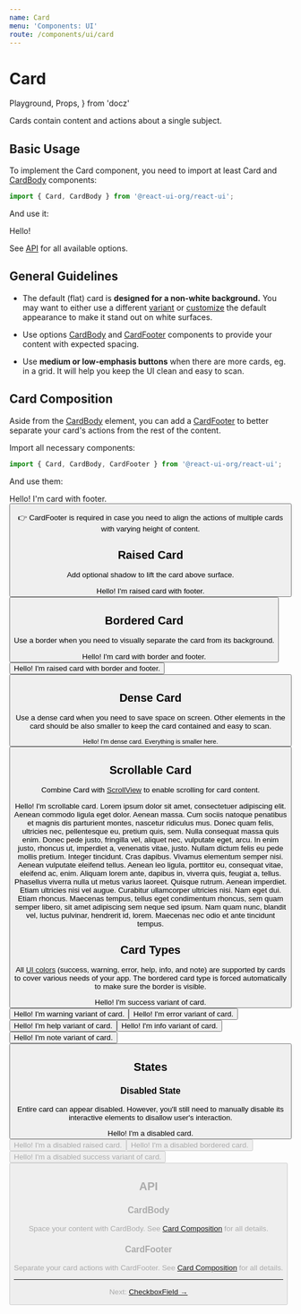 ```yaml
---
name: Card
menu: 'Components: UI'
route: /components/ui/card
---
```


# Card

  Playground,
  Props,
} from 'docz'

Cards contain content and actions about a single subject.

## Basic Usage

To implement the Card component, you need to import at least Card and
[CardBody](#cardbody) components:

```js
import { Card, CardBody } from '@react-ui-org/react-ui';
```

And use it:

<Playground>
  <Card>
    <CardBody>
      Hello!
    </CardBody>
  </Card>
</Playground>

See [API](#api) for all available options.

## General Guidelines

- The default (flat) card is **designed for a non-white background.** You may
  want to either use a different [variant](#variants) or
  [customize](/customize/theming) the default appearance to make it stand
  out on white surfaces.

- Use options [CardBody](#cardbody) and [CardFooter](#cardfooter) components to
  provide your content with expected spacing.

- Use **medium or low-emphasis buttons** when there are more cards, eg. in a
  grid. It will help you keep the UI clean and easy to scan.

## Card Composition

Aside from the [CardBody](#cardbody) element, you can add a
[CardFooter](#cardfooter) to better separate your card's actions from the rest
of the content.

Import all necessary components:

```js
import { Card, CardBody, CardFooter } from '@react-ui-org/react-ui';
````

And use them:

<Playground>
  <Card>
    <CardBody>
      Hello! I&apos;m card with footer.
    </CardBody>
    <CardFooter>
      <Button label="Read more" priority="outline" />
    </CardFooter>
  </Card>
</Playground>

👉 CardFooter is required in case you need to align the actions of multiple
cards with varying height of content.

## Raised Card

Add optional shadow to lift the card above surface.

<Playground>
  <Card raised>
    <CardBody>
      Hello! I&apos;m raised card with footer.
    </CardBody>
    <CardFooter>
      <Button label="Read more" priority="outline" />
    </CardFooter>
  </Card>
</Playground>

## Bordered Card

Use a border when you need to visually separate the card from its background.

<Playground>
  <Card variant="bordered">
    <CardBody>
      Hello! I&apos;m card with border and footer.
    </CardBody>
    <CardFooter>
      <Button label="Read more" priority="outline" />
    </CardFooter>
  </Card>
  <Card variant="bordered" raised>
    <CardBody>
      Hello! I&apos;m raised card with border and footer.
    </CardBody>
    <CardFooter>
      <Button label="Read more" priority="outline" />
    </CardFooter>
  </Card>
</Playground>

## Dense Card

Use a dense card when you need to save space on screen. Other elements in the
card should be also smaller to keep the card contained and easy to scan.

<Playground>
  <Card dense raised>
    <CardBody>
      <small>Hello! I&apos;m dense card. Everything is smaller here.</small>
    </CardBody>
    <CardFooter>
      <Button label="Read more" priority="outline" size="small" />
    </CardFooter>
  </Card>
</Playground>

## Scrollable Card

Combine Card with [ScrollView](/components/ui/scroll-view) to enable scrolling
for card content.

<Playground>
  <div
    style={{
      display: 'flex',
      height: '200px',
    }}
  >
    <Card raised>
      <ScrollView>
        <CardBody>
          Hello! I&apos;m scrollable card.
          Lorem ipsum dolor sit amet, consectetuer adipiscing elit. Aenean commodo
          ligula eget dolor. Aenean massa. Cum sociis natoque penatibus et magnis
          dis parturient montes, nascetur ridiculus mus. Donec quam felis,
          ultricies nec, pellentesque eu, pretium quis, sem. Nulla consequat massa
          quis enim. Donec pede justo, fringilla vel, aliquet nec, vulputate eget,
          arcu. In enim justo, rhoncus ut, imperdiet a, venenatis vitae, justo.
          Nullam dictum felis eu pede mollis pretium. Integer tincidunt. Cras
          dapibus. Vivamus elementum semper nisi. Aenean vulputate eleifend
          tellus. Aenean leo ligula, porttitor eu, consequat vitae, eleifend ac,
          enim. Aliquam lorem ante, dapibus in, viverra quis, feugiat a, tellus.
          Phasellus viverra nulla ut metus varius laoreet. Quisque rutrum. Aenean
          imperdiet. Etiam ultricies nisi vel augue. Curabitur ullamcorper
          ultricies nisi. Nam eget dui. Etiam rhoncus. Maecenas tempus, tellus
          eget condimentum rhoncus, sem quam semper libero, sit amet adipiscing
          sem neque sed ipsum. Nam quam nunc, blandit vel, luctus pulvinar,
          hendrerit id, lorem. Maecenas nec odio et ante tincidunt tempus.
        </CardBody>
      </ScrollView>
    </Card>
  </div>
</Playground>

## Card Types

All [UI colors](/foundation/colors#ui-colors) (success, warning, error, help,
info, and note) are supported by cards to cover various needs of your app. The
bordered card type is forced automatically to make sure the border is visible.

<Playground>
  <Card type="success">
    <CardBody>
      Hello! I&apos;m success variant of card.
    </CardBody>
    <CardFooter>
      <Button label="Read more" priority="outline" variant="success" />
    </CardFooter>
  </Card>
  <Card type="warning">
    <CardBody>
      Hello! I&apos;m warning variant of card.
    </CardBody>
    <CardFooter>
      <Button label="Read more" priority="outline" variant="warning" />
    </CardFooter>
  </Card>
  <Card type="error">
    <CardBody>
      Hello! I&apos;m error variant of card.
    </CardBody>
    <CardFooter>
      <Button label="Read more" priority="outline" variant="danger" />
    </CardFooter>
  </Card>
  <Card type="help">
    <CardBody>
      Hello! I&apos;m help variant of card.
    </CardBody>
    <CardFooter>
      <Button label="Read more" priority="outline" variant="dark" />
    </CardFooter>
  </Card>
  <Card type="info">
    <CardBody>
      Hello! I&apos;m info variant of card.
    </CardBody>
    <CardFooter>
      <Button label="Read more" priority="outline" variant="dark" />
    </CardFooter>
  </Card>
  <Card type="note">
    <CardBody>
      Hello! I&apos;m note variant of card.
    </CardBody>
    <CardFooter>
      <Button label="Read more" priority="outline" variant="dark" />
    </CardFooter>
  </Card>
</Playground>

## States

### Disabled State

Entire card can appear disabled. However, you'll still need to manually disable
its interactive elements to disallow user's interaction.

<Playground>
  <Card disabled>
    <CardBody>
      Hello! I&apos;m a disabled card.
    </CardBody>
    <CardFooter>
      <Button label="Read more" priority="outline" disabled />
    </CardFooter>
  </Card>
  <Card disabled raised>
    <CardBody>
      Hello! I&apos;m a disabled raised card.
    </CardBody>
    <CardFooter>
      <Button label="Read more" priority="outline" disabled />
    </CardFooter>
  </Card>
  <Card variant="bordered" disabled>
    <CardBody>
      Hello! I&apos;m a disabled bordered card.
    </CardBody>
    <CardFooter>
      <Button label="Read more" priority="outline" disabled />
    </CardFooter>
  </Card>
  <Card type="success" disabled>
    <CardBody>
      Hello! I&apos;m a disabled success variant of card.
    </CardBody>
    <CardFooter>
      <Button label="Read more" priority="outline" variant="success" disabled />
    </CardFooter>
  </Card>
</Playground>

## API

<Props of={Card} />

### CardBody

Space your content with CardBody. See [Card Composition](#card-composition) for
all details.

<Props of={CardBody} />

### CardFooter

Separate your card actions with CardFooter. See
[Card Composition](#card-composition) for all details.

<Props of={CardFooter} />

---

Next: [CheckboxField →](/components/ui/checkbox-field)
